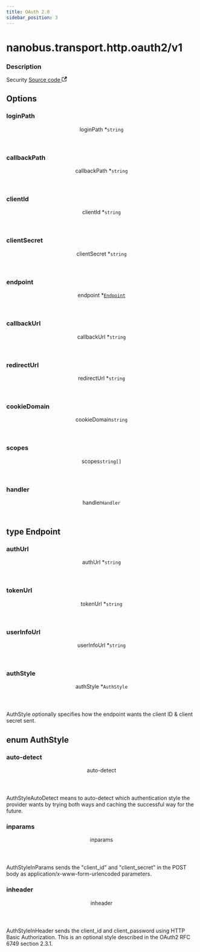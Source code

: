 ```yaml
---
title: OAuth 2.0
sidebar_position: 3
---
```



# nanobus.transport.http.oauth2/v1

<div class="attributes">

### Description

<p>
  <span className="badge badgeDarkBlue">Security</span>
  <a href="https://github.com/nanobus/nanobus/blob/main/pkg/transport/http/router/oauth2/oauth2.go" target="_blank" rel="noopener noreferrer">Source code <svg width="13.5" height="13.5" aria-hidden="true" viewBox="0 0 24 24" class="iconExternalLink_node_modules-@docusaurus-theme-classic-lib-theme-Icon-ExternalLink-styles-module"><path fill="currentColor" d="M21 13v10h-21v-19h12v2h-10v15h17v-8h2zm3-12h-10.988l4.035 4-6.977 7.07 2.828 2.828 6.977-7.07 4.125 4.172v-11z"></path></svg></a>
</p>

</div>



## Options

<div class="attributes">

### loginPath

<div class="attribute">
  <header>
    <span className="badge badgeDarkBlue">loginPath <span className="required">*</span>
      <a class="hash-link" href="#loginpath" title="Direct link to loginPath">​</a>
    </span>
    <code>string</code>
  </header>



</div>

### callbackPath

<div class="attribute">
  <header>
    <span className="badge badgeDarkBlue">callbackPath <span className="required">*</span>
      <a class="hash-link" href="#callbackpath" title="Direct link to callbackPath">​</a>
    </span>
    <code>string</code>
  </header>



</div>

### clientId

<div class="attribute">
  <header>
    <span className="badge badgeDarkBlue">clientId <span className="required">*</span>
      <a class="hash-link" href="#clientid" title="Direct link to clientId">​</a>
    </span>
    <code>string</code>
  </header>



</div>

### clientSecret

<div class="attribute">
  <header>
    <span className="badge badgeDarkBlue">clientSecret <span className="required">*</span>
      <a class="hash-link" href="#clientsecret" title="Direct link to clientSecret">​</a>
    </span>
    <code>string</code>
  </header>



</div>

### endpoint

<div class="attribute">
  <header>
    <span className="badge badgeDarkBlue">endpoint <span className="required">*</span>
      <a class="hash-link" href="#endpoint" title="Direct link to endpoint">​</a>
    </span>
    <code><a href="#type-endpoint">Endpoint</a></code>
  </header>



</div>

### callbackUrl

<div class="attribute">
  <header>
    <span className="badge badgeDarkBlue">callbackUrl <span className="required">*</span>
      <a class="hash-link" href="#callbackurl" title="Direct link to callbackUrl">​</a>
    </span>
    <code>string</code>
  </header>



</div>

### redirectUrl

<div class="attribute">
  <header>
    <span className="badge badgeDarkBlue">redirectUrl <span className="required">*</span>
      <a class="hash-link" href="#redirecturl" title="Direct link to redirectUrl">​</a>
    </span>
    <code>string</code>
  </header>



</div>

### cookieDomain

<div class="attribute">
  <header>
    <span className="badge badgeDarkBlue">cookieDomain
      <a class="hash-link" href="#cookiedomain" title="Direct link to cookieDomain">​</a>
    </span>
    <code>string</code>
  </header>



</div>

### scopes

<div class="attribute">
  <header>
    <span className="badge badgeDarkBlue">scopes
      <a class="hash-link" href="#scopes" title="Direct link to scopes">​</a>
    </span>
    <code>string[]</code>
  </header>



</div>

### handler

<div class="attribute">
  <header>
    <span className="badge badgeDarkBlue">handler
      <a class="hash-link" href="#handler" title="Direct link to handler">​</a>
    </span>
    <code>Handler</code>
  </header>



</div>

</div>

## type Endpoint

<div class="attributes">

### authUrl

<div class="attribute">
  <header>
    <span className="badge badgeDarkBlue">authUrl <span className="required">*</span>
      <a class="hash-link" href="#authurl" title="Direct link to authUrl">​</a>
    </span>
    <code>string</code>
  </header>



</div>

### tokenUrl

<div class="attribute">
  <header>
    <span className="badge badgeDarkBlue">tokenUrl <span className="required">*</span>
      <a class="hash-link" href="#tokenurl" title="Direct link to tokenUrl">​</a>
    </span>
    <code>string</code>
  </header>



</div>

### userInfoUrl

<div class="attribute">
  <header>
    <span className="badge badgeDarkBlue">userInfoUrl <span className="required">*</span>
      <a class="hash-link" href="#userinfourl" title="Direct link to userInfoUrl">​</a>
    </span>
    <code>string</code>
  </header>



</div>

### authStyle

<div class="attribute">
  <header>
    <span className="badge badgeDarkBlue">authStyle <span className="required">*</span>
      <a class="hash-link" href="#authstyle" title="Direct link to authStyle">​</a>
    </span>
    <code>AuthStyle</code>
  </header>

AuthStyle optionally specifies how the endpoint wants the
client ID & client secret sent.

</div>

</div>

## enum AuthStyle

<div class="attributes">

### auto-detect

<div class="attribute">
  <header>
    <span className="badge badgeDarkBlue">auto-detect
      <a class="hash-link" href="#auto-detect" title="Direct link to auto-detect">​</a>
    </span>
  </header>

 AuthStyleAutoDetect means to auto-detect which authentication
style the provider wants by trying both ways and caching
the successful way for the future.

</div>

### inparams

<div class="attribute">
  <header>
    <span className="badge badgeDarkBlue">inparams
      <a class="hash-link" href="#inparams" title="Direct link to inparams">​</a>
    </span>
  </header>

 AuthStyleInParams sends the "client_id" and "client_secret"
in the POST body as application/x-www-form-urlencoded parameters.

</div>

### inheader

<div class="attribute">
  <header>
    <span className="badge badgeDarkBlue">inheader
      <a class="hash-link" href="#inheader" title="Direct link to inheader">​</a>
    </span>
  </header>

 AuthStyleInHeader sends the client_id and client_password
using HTTP Basic Authorization. This is an optional style
described in the OAuth2 RFC 6749 section 2.3.1.

</div>

</div>

